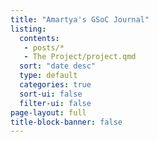 ```yaml
---
title: "Amartya's GSoC Journal"
listing:
  contents: 
   - posts/*
   - The Project/project.qmd
  sort: "date desc"
  type: default
  categories: true
  sort-ui: false
  filter-ui: false
page-layout: full
title-block-banner: false
---
```



